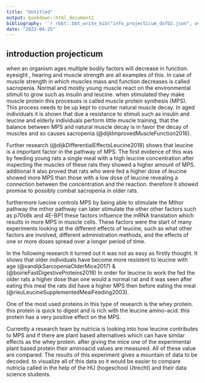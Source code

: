 ```yaml
---
title: "Untitled"
output: bookdown::html_document2
bibliography: '`r rbbt::bbt_write_bib("info_projecticum_dsfb2.json", overwrite = TRUE)`'
date: "2023-04-25"
---
```


## introduction projecticum

when an organism ages multiple bodily factors will decrease in function. eyesight , hearing and muscle strength are all examples of this. In case of muscle strength in which muscles mass and function decreases is called sacropenia. Normal and mostly young muscle react on the environmental stimuli to grow such as insulin and leucine. when stimulated they make muscle protein this processes is called muscle protein synthesis (MPS). This process needs to be up kept to counter natural muscle decay. In aged individuals it is shown that due a resistance to stimuli such as insulin and leucine and elderly individuals perform little muscle training, that the balance between MPS and natural muscle decay is in favor the decay of muscles and so causes sacropenia (@dijkImprovedMuscleFunction2016). 

Further research (@dijkDifferentialEffectsLeucine2018) shows that leucine is a important factor in the pathway of MPS. The first evidence of this was by feeding young rats a single meal with a high leucine concentration after inspecting the muscles of these rats they showed a higher amount of MPS. additional it also proved that rats who were fed a higher dose of leucine showed more MPS than those with a low dose of leucine revealing a connection between the concentration and the reaction. therefore it showed promise to possibly combat sacropenia in older rats.

furthermore luecine controls MPS by being able to stimulate the Mthor pathway the mthor pathway can later stimulate the other other factors such as p70s6k and 4E-BP1 these factors influence the mRNA translation which results in more MPS in muscle cells. These factors were the start of many experiments looking at the different effects of leucine, such as what other factors are involved, different administration methods, and the effects of one or more doses spread over a longer period of time.

In the following research it turned out it was not as easy as firstly thought. It shows that older individuals have become more resistent to leucine with age (@vandijkSarcopeniaOlderMice2017) & (@boirieFastDigestiveProteins2018) In order for leucine to work the fed the older rats a higher dose than one would a normal rat and it was seen after eating this meal the rats did have a higher MPS then before eating the meal (@rieuLeucineSupplementedMealFeeding2003).

One of the most used proteins in this type of research is the whey protein. this protein is quick to digest and is rich with the leucine amino-acid. this protein has a very positive effect on the MPS.
 
Currently a research team by nutricia is looking into how leucine contributes to MPS and if there are plant based alternatives which can have similar effects as the whey protein. after giving the mice one of the experimental plant based protein their aminoacid values are measured. All of these value are compared. The results of this experiment gives a mountain of data to be decoded. to visualize all of this data so it would be easier to compare nutricia called in the help of the HU (hogeschool Utrecht) and their data science students.  



